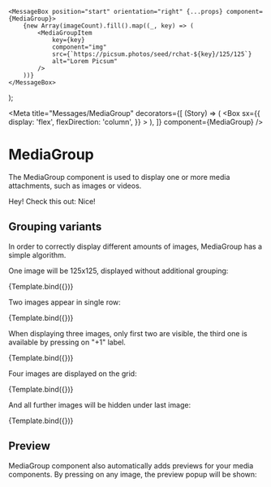 
	<MessageBox position="start" orientation="right" {...props} component={MediaGroup}>
		{new Array(imageCount).fill().map((_, key) => (
			<MediaGroupItem
				key={key}
				component="img"
				src={`https://picsum.photos/seed/rchat-${key}/125/125`}
				alt="Lorem Picsum"
			/>
		))}
	</MessageBox>
);

<Meta
	title="Messages/MediaGroup"
	decorators={[
		(Story) => (
			<Box
				sx={{
					display: 'flex',
					flexDirection: 'column',
				}}
			>
				<Story />
			</Box>
		),
	]}
	component={MediaGroup}
/>

# MediaGroup

The MediaGroup component is used to display one or more media attachments, such as images or videos.

<Canvas>
	<Story name="Overview">
		<MessageBox position="start" orientation="left" component={MessageText}>
			Hey! Check this out:
		</MessageBox>
		<MessageBox position="end" orientation="left" component={MediaGroup}>
			<MediaGroupItem component="img" src="https://picsum.photos/200/300" alt="Lorem Picsum" />
			<MediaGroupItem component="img" src="https://picsum.photos/100/100" alt="Lorem Picsum" />
			<MediaGroupItem component="img" src="https://picsum.photos/1000/1000" alt="Lorem Picsum" />
			<MediaGroupItem component="video">
				<source src="//samplelib.com/lib/preview/mp4/sample-5s.mp4" type="video/mp4" />
			</MediaGroupItem>
			<MediaGroupItem component="img" src="https://picsum.photos/1000/1000" alt="Lorem Picsum" />
		</MessageBox>
		<MessageBox position="start" orientation="right" color="primary" component={MessageText}>
			Nice!
		</MessageBox>
	</Story>
</Canvas>

## Grouping variants

In order to correctly display different amounts of images, MediaGroup has a simple algorithm.

One image will be 125x125, displayed without additional grouping:

<Canvas>
	<Story
		args={{
			imageCount: 1,
		}}
		name="One image"
	>
		{Template.bind({})}
	</Story>
</Canvas>

Two images appear in single row:

<Canvas>
	<Story
		args={{
			imageCount: 2,
		}}
		name="Two images"
	>
		{Template.bind({})}
	</Story>
</Canvas>

When displaying three images, only first two are visible, the third one is available by pressing on "+1" label.

<Canvas>
	<Story
		args={{
			imageCount: 3,
		}}
		name="Three images"
	>
		{Template.bind({})}
	</Story>
</Canvas>

Four images are displayed on the grid:

<Canvas>
	<Story
		args={{
			imageCount: 4,
		}}
		name="Four images"
	>
		{Template.bind({})}
	</Story>
</Canvas>

And all further images will be hidden under last image:

<Canvas>
	<Story
		args={{
			imageCount: 6,
		}}
		name="4+ images"
	>
		{Template.bind({})}
	</Story>
</Canvas>

## Preview

MediaGroup component also automatically adds previews for your media components. By pressing on any image, the preview popup will be shown:

<Canvas>
	<Story name="Large image preview">
		<MessageBox position="start" orientation="right" component={MediaGroup}>
			<MediaGroupItem component="img" src={`https://picsum.photos/1000/1000`} alt="Lorem Picsum" />
		</MessageBox>
	</Story>
</Canvas>
